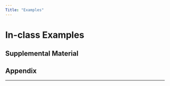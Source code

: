 ```yaml
---
Title: "Examples"
---
```


# In-class Examples

::: {.panel-tabset .nav-pills}

## Supplemental Material




## Appendix



:::
---
